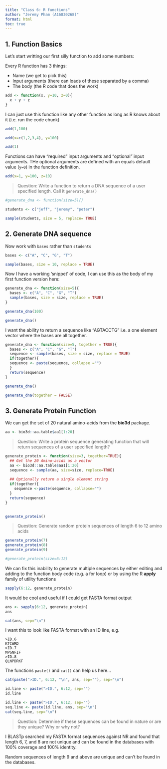 ```yaml
---
title: "Class 6: R functions"
author: "Jeremy Pham (A16830268)"
format: html
toc: true
---
```



## 1. Function Basics
Let's start writting our first silly function to add some numbers:

Every R function has 3 things:

- Name (we get to pick this)
- Input arguments (there can loads of these separated by a comma)
- The body (the R code that does the work)

```r
add <- function(x, y=10, z=0){
  x + y + z
}
```

I can just use this function like any other function as long as R knows about it (i.e. run the code chunk)

```r
add(1,100)
```

```r
add(x=c(1,2,3,4), y=100)
```

```r
add(1)
```

Functions can have "required" input arguments and "optional" input arguments. THe optional arguments are defined with an equals default value (`y=0`) in the function definition.

```r
add(x=1, y=100, z=10)
```

> Question: Write a function to return a DNA sequence of a user specified length. Call it `generate_dna()`


```r
#generate_dna <- function(size=5){}

students <- c("jeff", "jeremy", "peter")

sample(students, size = 5, replace= TRUE)
```


## 2. Generate DNA sequence

Now work with `bases` rather than `students`

```r
bases <- c("A", "C", "G", "T")

sample(bases, size = 10, replace = TRUE)
```
Now I have a working 'snippet' of code, I can use this as the body of my first function version here:

```r
generate_dna <- function(size=5){
  bases <- c("A", "C", "G", "T")
  sample(bases, size = size, replace = TRUE)
}
```

```r
generate_dna(100)
```

```r
generate_dna()
```

I want the ability to return a sequence like "AGTACCTG" i.e. a one element vector where the bases are all together.

```r
generate_dna <- function(size=5, together = TRUE){
  bases <- c("A", "C", "G", "T")
  sequence <- sample(bases, size = size, replace = TRUE)
  if(together){
  sequence <- paste(sequence, collapse ="")
  }
  return(sequence)
}
```

```r
generate_dna()
```

```r
generate_dna(together = FALSE)
```

## 3. Generate Protein Function 
 
We can get the set of 20 natural amino-acids from the **bio3d** package.

```r
aa <- bio3d::aa.table$aa1[1:20]
```

> Question: Write a protein sequence generating function that will return sequences of a user specified length?

```r
generate_protein <- function(size=3, together=TRUE){
  ## Get the 20 Amino-acids as a vector
  aa <- bio3d::aa.table$aa1[1:20]
  sequence <- sample(aa, size=size, replace=TRUE)
  
  ## Optionally return a single element string
  if(together){
    sequence <-paste(sequence, collapse="")
  }
  return(sequence)
}
  
```

```r
generate_protein()
```

> Question: Generate random protein sequences of length 6 to 12 amino acids

```r
generate_protein(7)
generate_protein(8)
generate_protein(9)
```

```r
#generate_protein(size=6:12)
```

We can fix this inability to generate multiple sequences by either editing and adding to the function body code (e.g. a for loop) or by using the R **apply** family of utility functions

```r
sapply(6:12, generate_protein)
```
It would be cool and useful if I could get FASTA format output

```r
ans <- sapply(6:12, generate_protein)
ans
```

```r
cat(ans, sep="\n")
```

I want this to look like FASTA format with an ID line, e.g.

```
>ID.6
KTCWRD
>ID.7
MPGNFIF
>ID.8
QLNPDRKF

```
The functions `paste()` and `cat()` can help us here...

```r
cat(paste(">ID.", 6:12, "\n", ans, sep=""), sep="\n")

```

```r
id.line <- paste(">ID.", 6:12, sep="")
id.line
```

```r
id.line <- paste(">ID.", 6:12, sep="")
seq.line <- paste(id.line, ans, sep="\n")
cat(seq.line, sep="\n")
```

> Question: Determine if these sequences can be found in nature or are they unique? Why or why not?

I BLASTp searched my FASTA format sequences against NR and found that length 6, 7, and 8 are not unique and can be found in the databases with 100% coverage and 100% identity.

Random sequences of length 9 and above are unique and can't be found in the databases.

